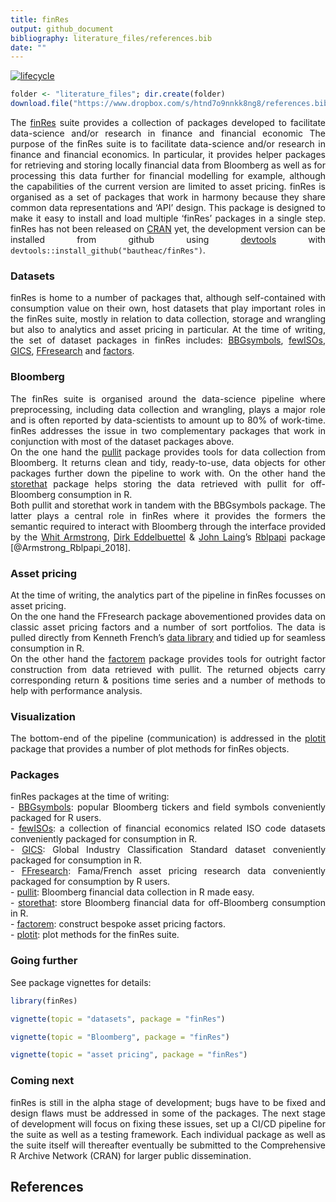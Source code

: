 ---
title: finRes
output: github_document
bibliography: literature_files/references.bib
date: ""
---
<style> body {text-align: justify} </style>
<!-- [![Travis-CI Build Status](https://travis-ci.org/bautheac/finRes.svg?branch=master)](https://travis-ci.org/bautheac/finRes) -->
<!-- [![AppVeyor Build Status](https://ci.appveyor.com/api/projects/status/github/bautheac/finRes?branch=master&svg=true)](https://ci.appveyor.com/project/bautheac/finRes) -->
[![lifecycle](https://img.shields.io/badge/lifecycle-experimental-orange.svg)](https://www.tidyverse.org/lifecycle/#experimental)


```{r, `load`, include = FALSE}
folder <- "literature_files"; dir.create(folder)
download.file("https://www.dropbox.com/s/htnd7o9nnkk8ng8/references.bib?dl=1", paste(folder, "references.bib", sep = "/"))
```


<!-- There are only so many things that can be done in Excel; serious data munging and further statistical processing not only require flexibility but also computational power. Programming languages make these accessible and within that realm, the R programming language stands out of the crowd for statistical analysis, the workhorse of research in finance and financial economics. Programming in R can be rather daunting though. Fetching data requires the user to make API calls; once retrieved the data have to be stored somewhere which requires the user not only to communicate with databases but also to set them up entirely to meet there needs. With the data available comes the time of financial modelling, the dreadful part for most.   -->
<!-- The [finRes](https://bautheac.github.io/finRes/) suite strives to abstract complexity away in all these areas. Through a series of packages it facilitates financial data acquisition from Bloomberg, data storage and put forwards financial modelling solutions albeit limited to asset pricing at the time of writing. [finRes](https://bautheac.github.io/finRes/) leverages the power of the [tidyverse](www.tidyverse.org) of [Hadley Wickham](http://hadley.nz/) and the [RStudio](https://www.rstudio.com/) team [@Wickham_tidyverse_2017] with the suite organised as a set of packages that work in harmony because they share common data representations and 'API' design. This package is designed to make it easy to install and load multiple 'finRes' packages in a single step.   -->
<!-- Install the development version from github with `devtools::install_github("bautheac/finRes")`.   -->

The [finRes](https://bautheac.github.io/finRes/) suite provides a collection of packages developed to facilitate data-science and/or research in finance and financial economic
The purpose of the finRes suite is to facilitate data-science and/or research in finance and financial economics. In particular, it provides helper packages for retrieving and storing locally financial data from Bloomberg as well as for processing this data further for financial modelling for example, although the capabilities of the current version are limited to asset pricing. finRes is organised as a set of packages that work in harmony because they share common data representations and 'API' design. This package is designed to make it easy to install and load multiple 'finRes' packages in a single step. finRes has not been released on [CRAN](https://cran.r-project.org/) yet, the development version can be installed from github using [devtools](https://devtools.r-lib.org/) with `devtools::install_github("bautheac/finRes")`.  




### Datasets
finRes is home to a number of packages that, although self-contained with consumption value on their own, host datasets that play important roles in the finRes suite, mostly in relation to data collection, storage and wrangling but also to analytics and asset pricing in particular. At the time of writing, the set of dataset packages in finRes includes: [BBGsymbols](https://bautheac.github.io/BBGsymbols/), [fewISOs](https://bautheac.github.io/fewISOs/), [GICS](https://bautheac.github.io/GICS/), [FFresearch](https://bautheac.github.io/FFresearch/) and [factors](https://bautheac.github.io/factors/).


### Bloomberg

The finRes suite is organised around the data-science pipeline where preprocessing, including data collection and wrangling, plays a major role and is often reported by data-scientists to amount up to 80% of work-time. finRes addresses the issue in two complementary packages that work in conjunction with most of the dataset packages above.  
On the one hand the [pullit](https://bautheac.github.io/pullit/) package provides tools for data collection from Bloomberg. It returns clean and tidy, ready-to-use, data objects for other packages further down the pipeline to work with. On the other hand the [storethat](https://bautheac.github.io/storethat/) package helps storing the data retrieved with pullit for off-Bloomberg consumption in R.  
Both pullit and storethat work in tandem with the BBGsymbols package. The latter plays a central role in finRes where it provides the formers the semantic required to interact with Bloomberg through the interface provided by the [Whit Armstrong](https://github.com/armstrtw), [Dirk Eddelbuettel](https://github.com/eddelbuettel) & [John Laing](https://github.com/johnlaing)'s [Rblpapi](https://github.com/Rblp/Rblpapi) package [@Armstrong_Rblpapi_2018].


### Asset pricing
At the time of writing, the analytics part of the pipeline in finRes focusses on asset pricing.  
On the one hand the FFresearch package abovementioned provides data on classic asset pricing factors and a number of sort portfolios. The data is pulled directly from Kenneth French's [data library](http://mba.tuck.dartmouth.edu/pages/faculty/ken.french/data_library.html) and tidied up for seamless consumption in R.  
On the other hand the [factorem](https://bautheac.github.io/factorem/) package provides tools for outright factor construction from data retrieved with pullit. The returned objects carry corresponding return & positions time series and a number of methods to help with performance analysis.


### Visualization
The bottom-end of the pipeline (communication) is addressed in the [plotit](https://bautheac.github.io/plotit/) package that provides a number of plot methods for finRes objects.   


### Packages
finRes packages at the time of writing:  
- [BBGsymbols](https://bautheac.github.io/BBGsymbols/): popular Bloomberg tickers and field symbols conveniently packaged for R users.  
- [fewISOs](https://bautheac.github.io/fewISOs/): a collection of financial economics related ISO code datasets conveniently packaged for consumption in R.  
- [GICS](https://bautheac.github.io/GICS/): Global Industry Classification Standard dataset conveniently packaged for consumption in R.  
- [FFresearch](https://bautheac.github.io/FFresearch/): Fama/French asset pricing research data conveniently packaged for consumption by R users.  
- [pullit](https://bautheac.github.io/pullit/): Bloomberg financial data collection in R made easy.  
- [storethat](https://bautheac.github.io/storethat/): store Bloomberg financial data for off-Bloomberg consumption in R.  
- [factorem](https://bautheac.github.io/factorem/): construct bespoke asset pricing factors.  
- [plotit](https://bautheac.github.io/plotit/): plot methods for the finRes suite.  


### Going further
See package vignettes for details:
```{r vignettes, eval = FALSE}
library(finRes)

vignette(topic = "datasets", package = "finRes")

vignette(topic = "Bloomberg", package = "finRes")

vignette(topic = "asset pricing", package = "finRes")
```



### Coming next

finRes is still in the alpha stage of development; bugs have to be fixed and design flaws must be addressed in some of the packages. The next stage of development will focus on fixing these issues, set up a CI/CD pipeline for the suite as well as a testing framework. Each individual package as well as the suite itself will thereafter eventually be submitted to the Comprehensive R Archive Network (CRAN) for larger public dissemination. 

## References
